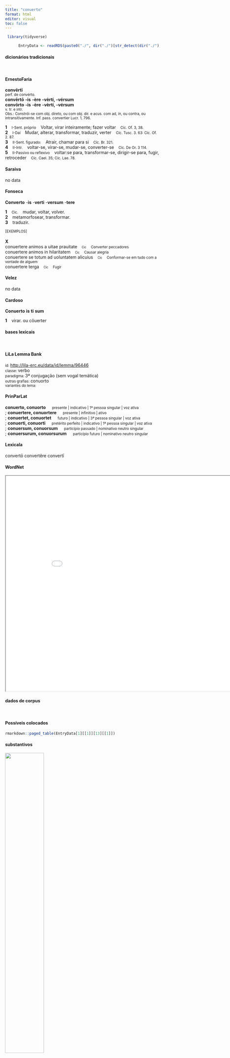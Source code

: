 ```yaml
---
title: "conuerto"
format: html
editor: visual
toc: false
---
```



```r
 library(tidyverse) 

      EntryData <- readRDS(paste0("./", dir("./")[str_detect(dir("./"), "_xx99-111-110-117-101-114-116-111xx_.rds")]))

```


#### dicionários tradicionais

&emsp;




::: panel-tabset

#### ErnestoFaria

<b>convērtī</b> <br> <small>perf. de convérto.</small> <br> <small></small> 
 <b>convērtō</b> <b>-is</b> <b>-ère</b> <b>-vèrtí, -vérsum</b> <br> <b>convōrto</b> <b>-is</b> <b>-ère</b> <b>-vèrtí, -vérsum</b> <br> <small>v. tr. e intr.</small> <br> <small>Obs.: Constrói-se com obj. direto, ou com obj. dir. e acus. com ad, in, ou contra, ou intransitivamente. Inf. pass. convertìer Lucr. 1, 796.</small>   <p> <b>1</b> &ensp; <small>I-Sent. próprio</small> &ensp; Voltar, virar inteiramente; fazer voltar &ensp; <small>Cíc. Of. 3, 38.</small> <br> <b>2</b> &ensp; <small>I-Daí</small> &ensp; Mudar, alterar, transformar, traduzir, verter &ensp; <small>Cíc. Tusc. 3. 63: Cíc. Of. 2. 87.</small> <br> <b>3</b> &ensp; <small>II-Sent. figurado:</small> &ensp; Atrair, chamar para si &ensp; <small>Cíc. Br. 321.</small> <br> <b>4</b> &ensp; <small>II-Intr.</small> &ensp; voltar-se, virar-se, mudar-se, converter-se &ensp; <small>Cíc. De Or. 3 114.</small> <br> <b>5</b> &ensp; <small>II-Passivo ou reflexivo</small> &ensp; voltar:se para, transformar-se, dirigir-se para, fugir, retroceder &ensp; <small>Cíc. Cael. 35; Cíc. Lae. 78.</small> </p>




#### Saraiva

no data




#### Fonseca

<b>Converto</b> -<b>is</b> -<b>verti</b> -<b>versum</b> -<b>tere</b>   <p> <b>1</b> &ensp; <small>Cic.</small> &ensp; mudar, voltar, volver. <br> <b>2</b> &ensp; metamorfosear, transformar. <br> <b>3</b> &ensp; traduzir. </p>   <p><small>[EXEMPLOS]</small><br> <br><b>X</b><br>conuertere animos a uitae prauitate &ensp; <small><small>Cic</small></small> &ensp; <small>Converter peccadores</small> <br> conuertere animos in hilaritatem &ensp; <small><small>Cic</small></small> &ensp; <small>Causar alegria</small> <br> conuertere se totum ad uoluntatem alicuius &ensp; <small><small>Cic</small></small> &ensp; <small>Conformar-se em tudo com a vontade de alguem</small> <br> conuertere terga &ensp; <small><small>Cic</small></small> &ensp; <small>Fugir</small> </p>




#### Velez

no data




#### Cardoso

<b>Conuerto</b> <b>is</b> <b>ti</b> <b>sum</b>   <p> <b>1</b> &ensp; virar. ou cõuerter </p>


:::



#### bases lexicais

&emsp;






::: panel-tabset

#### LiLa Lemma Bank

<small> id: </small> <a href=' http://lila-erc.eu/data/id/lemma/96446 ' target="_blank"> http://lila-erc.eu/data/id/lemma/96446 </a> <br>
<small> classe: </small> verbo    <br>
<small> paradigma: </small> 3ª conjugação (sem vogal temática) <br>
<small> outras grafias: </small> conuorto <br>
<small> variantes do lema: </small>  <br>





#### PrinParLat

<b> conuerto, conuorto </b>&emsp;<small> presente | indicativo | 1ª pessoa singular | voz ativa </small><br>
; <b> conuertere, conuortere </b>&emsp;<small> presente | infinitivo | ativo </small><br>
; <b> conuertet, conuortet </b>&emsp;<small> futuro | indicativo | 3ª pessoa singular | voz ativa </small><br>
; <b> conuerti, conuorti </b>&emsp;<small> pretérito perfeito | indicativo | 1ª pessoa singular | voz ativa </small><br>
; <b> conuersum, conuorsum </b>&emsp;<small> particípio passado | nominativo neutro singular </small><br>
; <b> conuersurum, conuorsurum </b>&emsp;<small> particípio futuro | nominativo neutro singular </small><br>





#### Lexicala

convertō 
 convertĕre 
 convertī




#### WordNet

<iframe width='900' height='700' src='Media/Tree__xx99-111-110-117-101-114-116-111xx__sem_type_lexemes_pt.html'>

</iframe>


:::



#### dados de corpus

&emsp;




::: panel-tabset

#### Possíveis colocados

```r

rmarkdown::paged_table(EntryData[1][[1]][13][[1]])

```


#### substantivos

![](./Media/wordcloud__xx99-111-110-117-101-114-116-111xx__BY_collocate_scoreSUBST.webp){width=50% fig-alt='This chart plots collocate by scoreSUBST, for the headword conuerto here are all the values plotted: collocate: sui; scoreSUBST: 0. collocate: ad; scoreSUBST: 0'}




#### adjetivos

![](./Media/wordcloud__xx99-111-110-117-101-114-116-111xx__BY_collocate_scoreADJ.webp){width=50% fig-alt='This chart plots collocate by scoreADJ, for the headword conuerto here are all the values plotted: collocate: sui; scoreADJ: 0. collocate: ad; scoreADJ: 0'}




#### verbos

![](./Media/wordcloud__xx99-111-110-117-101-114-116-111xx__BY_collocate_scoreVERBO.webp){width=50% fig-alt='This chart plots collocate by scoreVERBO, for the headword conuerto here are all the values plotted: collocate: sui; scoreVERBO: 0. collocate: ad; scoreVERBO: 0'}




#### advérbios

![](./Media/wordcloud__xx99-111-110-117-101-114-116-111xx__BY_collocate_scoreADV.webp){width=50% fig-alt='This chart plots collocate by scoreADV, for the headword conuerto here are all the values plotted: collocate: sui; scoreADV: 0. collocate: ad; scoreADV: 0'}




#### preposições e conjunções

![](./Media/wordcloud__xx99-111-110-117-101-114-116-111xx__BY_collocate_scoreFUNC.webp){width=50% fig-alt='This chart plots collocate by scoreFUNC, for the headword conuerto here are all the values plotted: collocate: sui; scoreFUNC: 0. collocate: ad; scoreFUNC: 20'}


:::



::: panel-tabset

#### ExemplosTraduzidos

<p> non conturbabit sapiens publicos mores nec populum in se uitae nouitate <b>conuertet</b> <br> <small> Sen.Ep.14.14 <br> O sábio não perturbará os costumes públicos nem atrairá o povo para si com a singularidade de sua vida. <small> [JDD] </small> </small> </p>
; <p> audistis iudices quantum Clodi interfuerit occidi Milonem <b>conuertite</b> animos nunc uicissim ad Milonem <br> <small> Cic.Mil.34 <br> Vós ouvistes, juízes, o quanto interessou a Clódio que Milão fosse morto: voltai agora, por sua vez, a vossa atenção para Milão. <small> [JDD] </small> </small> </p>





#### Frequência por autor

![](./Media/barchart__xx99-111-110-117-101-114-116-111xx__lemma_BY_author_Frequencies.webp){width=50% fig-alt='This charts plots the frequency of lemma by author_Frequencies. The Hieronymus subcorpus registers the highest normalized frequency, with the value of 4.49 and an absolute frequency of 2. The Caesar subcorpus follows, with a normalized frequency of 3.4 and an absolute frequency of 9. the subcorpus with the least normalized frequency is Horatius with the normalized value of 0 and an absolute freqeuncy of 0. here are all the values: subcorpus: Caesar ; normalized frequency: 9 ; absolute frequency: 3.39904826648538. subcorpus: Cicero ; normalized frequency: 21 ; absolute frequency: 1.30821559392988. subcorpus: Horatius ; normalized frequency: 0 ; absolute frequency: 0. subcorpus: Ovidius ; normalized frequency: 0 ; absolute frequency: 0. subcorpus: Phaedrus ; normalized frequency: 0 ; absolute frequency: 0. subcorpus: Sallustius ; normalized frequency: 2 ; absolute frequency: 1.85511548093869. subcorpus: Seneca ; normalized frequency: 9 ; absolute frequency: 1.67969989361901. subcorpus: Suetonius ; normalized frequency: 0 ; absolute frequency: 0. subcorpus: Tacitus ; normalized frequency: 0 ; absolute frequency: 0. subcorpus: Vergilius ; normalized frequency: 1 ; absolute frequency: 1.93050193050193. subcorpus: Hieronymus ; normalized frequency: 2 ; absolute frequency: 4.49337227589306'}




#### Frequência por gênero

![](./Media/barchart__xx99-111-110-117-101-114-116-111xx__lemma_BY_genre_Frequencies.webp){width=50% fig-alt='This charts plots the frequency of lemma by genre_Frequencies. The Prosa.ficcional subcorpus registers the highest normalized frequency, with the value of 4.49 and an absolute frequency of 2. The Prosa.histórica subcorpus follows, with a normalized frequency of 2.68 and an absolute frequency of 11. the subcorpus with the least normalized frequency is Poesia.lírica with the normalized value of 0 and an absolute freqeuncy of 0. here are all the values: subcorpus: Prosa.histórica ; normalized frequency: 11 ; absolute frequency: 2.67776722899778. subcorpus: Prosa.filosófica ; normalized frequency: 11 ; absolute frequency: 1.81216124940281. subcorpus: Prosa.oratória ; normalized frequency: 12 ; absolute frequency: 1.15215116223248. subcorpus: Prosa.epistolográfica ; normalized frequency: 7 ; absolute frequency: 1.85484512043244. subcorpus: Poesia.lírica ; normalized frequency: 0 ; absolute frequency: 0. subcorpus: Poesia.didática ; normalized frequency: 0 ; absolute frequency: 0. subcorpus: Poesia.trágica ; normalized frequency: 0 ; absolute frequency: 0. subcorpus: Poesia.épica ; normalized frequency: 1 ; absolute frequency: 1.93050193050193. subcorpus: Prosa.ficcional ; normalized frequency: 2 ; absolute frequency: 4.49337227589306'}




#### Frequência por século

![](./Media/barchart__xx99-111-110-117-101-114-116-111xx__lemma_BY_period_Frequencies.webp){width=50% fig-alt='This charts plots the frequency of lemma by period_Frequencies. The IV.d.C. subcorpus registers the highest normalized frequency, with the value of 4.49 and an absolute frequency of 2. The I.a.C. subcorpus follows, with a normalized frequency of 1.54 and an absolute frequency of 33. the subcorpus with the least normalized frequency is II.d.C. with the normalized value of 0 and an absolute freqeuncy of 0. here are all the values: subcorpus: I.a.C. ; normalized frequency: 33 ; absolute frequency: 1.53595531766349. subcorpus: I.d.C. ; normalized frequency: 9 ; absolute frequency: 1.37677833868747. subcorpus: II.d.C. ; normalized frequency: 0 ; absolute frequency: 0. subcorpus: IV.d.C. ; normalized frequency: 2 ; absolute frequency: 4.49337227589306'}


:::

